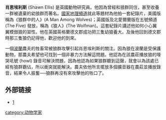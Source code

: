 '''肖恩埃利斯''' (Shawn Ellis) 是英國動物研究員。他因為曾經和狼群同住，甚至收養一群被遺棄的幼狼群而著名。[[國家地理頻道|國家地理頻道]]就此等題材為他拍一套紀錄片，美國版稱為《狼群中的人》(A Man Among Wolves)；英國版及北愛爾蘭版在五號頻道 (The Five) 發放，稱為《狼人》(The Wolfman)。這套紀錄片講述他如何小心翼翼模倣狼的習性。他在英國英格蘭德文郡成功把三隻幼狼養大。及後他回到德文郡時那三隻狼仍記得他，歡迎他的到來。

一個[[波蘭|波蘭]]農夫的牲畜常被狼群攻擊引起肖恩埃利斯的關注。因為狼在波蘭是受保護動物，那農夫希望他可找到一個非暴力方法解這問題。他認為在該農莊播放狼的嚎哭吼號 (howl) 錄音可解決問題，因為他認為如果狼群聽到這聲，就會以為該處已經有狼群霸佔，所以衝突就能解決。農夫依他所言擺放多個擴音器在農莊並播放錄音，結果令人振奮──狼群再沒有來攻擊他的牲口了。

==外部链接==
*[http://tech.sina.com.cn/d/2007-04-09/07161454483.shtml]

[[category:动物学家|category:动物学家]]